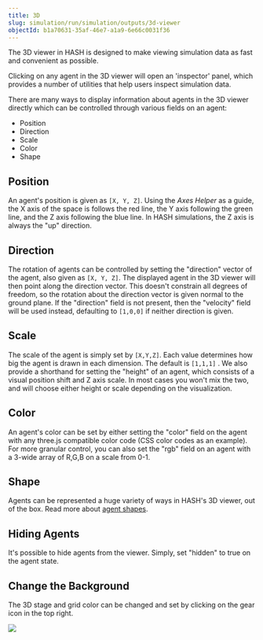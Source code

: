 ```yaml
---
title: 3D
slug: simulation/run/simulation/outputs/3d-viewer
objectId: b1a70631-35af-46e7-a1a9-6e66c0031f36
---
```


The 3D viewer in HASH is designed to make viewing simulation data as fast and convenient as possible.

Clicking on any agent in the 3D viewer will open an 'inspector' panel, which provides a number of utilities that help users inspect simulation data.

There are many ways to display information about agents in the 3D viewer directly which can be controlled through various fields on an agent:

- Position
- Direction
- Scale
- Color
- Shape

## Position

An agent's position is given as `[X, Y, Z]`. Using the _Axes Helper_ as a guide, the X axis of the space is follows the red line, the Y axis following the green line, and the Z axis following the blue line. In HASH simulations, the Z axis is always the "up" direction.

## Direction

The rotation of agents can be controlled by setting the "direction" vector of the agent, also given as `[X, Y, Z]`. The displayed agent in the 3D viewer will then point along the direction vector. This doesn't constrain all degrees of freedom, so the rotation about the direction vector is given normal to the ground plane. If the "direction" field is not present, then the "velocity" field will be used instead, defaulting to `[1,0,0]` if neither direction is given.

## Scale

The scale of the agent is simply set by `[X,Y,Z]`. Each value determines how big the agent is drawn in each dimension. The default is `[1,1,1]` . We also provide a shorthand for setting the "height" of an agent, which consists of a visual position shift and Z axis scale. In most cases you won't mix the two, and will choose either height or scale depending on the visualization.

## Color

An agent's color can be set by either setting the "color" field on the agent with any three.js compatible color code \(CSS color codes as an example\). For more granular control, you can also set the "rgb" field on an agent with a 3-wide array of R,G,B on a scale from 0-1.

## Shape

Agents can be represented a huge variety of ways in HASH's 3D viewer, out of the box. Read more about [agent shapes](/docs/simulations/create/agents/visualization/shapes).

## Hiding Agents

It's possible to hide agents from the viewer. Simply, set "hidden" to true on the agent state.

## Change the Background

The 3D stage and grid color can be changed and set by clicking on the gear icon in the top right.

![](https://cdn-us1.hash.ai/site/docs/image%20%2868%29.png)
